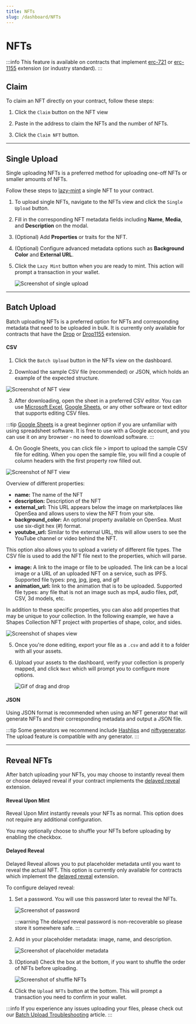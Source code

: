 ```yaml
---
title: NFTs
slug: /dashboard/NFTs
---
```


# NFTs

:::info
This feature is available on contracts that implement [erc-721](/solidity/extensions/erc721) or [erc-1155](/solidity/extensions/erc1155) extension (or industry standard).
:::

## Claim

To claim an NFT directly on your contract, follow these steps:

1. Click the `Claim` button on the NFT view

2. Paste in the address to claim the NFTs and the number of NFTs.

3. Click the `Claim NFT` button.

<hr />

## Single Upload

Single uploading NFTs is a preferred method for uploading one-off NFTs or smaller amounts of NFTs.

Follow these steps to [lazy-mint](/glossary/lazy-mintable) a single NFT to your contract.

1. To upload single NFTs, navigate to the NFTs view and click the `Single Upload` button.

2. Fill in the corresponding NFT metadata fields including **Name**, **Media**, and **Description** on the modal.

3. (Optional) Add **Properties** or traits for the NFT.

4. (Optional) Configure advanced metadata options such as **Background Color** and **External URL**.

5. Click the `Lazy Mint` button when you are ready to mint. This action will prompt a transaction in your wallet.

   ![Screenshot of single upload](./assets/mint-nft.png)

<hr />

## Batch Upload

Batch uploading NFTs is a preferred option for NFTs and corresponding metadata that need to be uploaded in bulk. It is currently only available for contracts that have the [Drop](/solidity/extensions/drop) or [Drop1155](/solidity/extensions/erc1155drop) extension.

#### CSV

1. Click the `Batch Upload` button in the NFTs view on the dashboard.

2. Download the sample CSV file (recommended) or JSON, which holds an example of the expected structure.

![Screenshot of NFT view](./assets/upload-page.png)

3. After downloading, open the sheet in a preferred CSV editor. You can use [Microsoft Excel](https://www.microsoft.com/en-us/microsoft-365/p/excel/), [Google Sheets](https://www.google.com/sheets/about/),
   or any other software or text editor that supports editing CSV files.

:::tip
[Google Sheets](https://www.google.com/sheets/about/) is a great beginner option if you are unfamiliar with using spreadsheet software. It is free to use with a Google account, and you can use it on any browser - no need to download software.
:::

4. On Google Sheets, you can click file > import to upload the sample CSV file for editing. When you open the sample file, you will find a couple of column headers with the first property row filled out.

![Screenshot of NFT view](./assets/sample-csv-1.png)

Overview of different properties:

- **name:** The name of the NFT
- **description:** Description of the NFT
- **external_url:** This URL appears below the image on marketplaces like OpenSea and allows users to view the NFT from your site.
- **background_color:** An optional property available on OpenSea. Must use six-digit hex (#) format.
- **youtube_url:** Similar to the external URL, this will allow users to see the YouTube channel or video behind the NFT.

This option also allows you to upload a variety of different file types. The CSV file is used to add the NFT file next to the properties, which will parse.

- **image:** A link to the image or file to be uploaded. The link can be a local image or a URL of an uploaded NFT on a service, such as IPFS. Supported file types: png, jpg, jpeg, and gif
- **animation_url:** link to the animation that is to be uploaded. Supported file types: any file that is not an image such as mp4, audio files, pdf, CSV, 3d models, etc.

In addition to these specific properties, you can also add properties that may be unique to your collection. In the following example, we have a Shapes Collection NFT project with properties of shape, color, and sides.

![Screenshot of shapes view](./assets/shapes-properties-1.png)

5. Once you're done editing, export your file as a `.csv` and add it to a folder with all your assets.

6. Upload your assets to the dashboard, verify your collection is properly mapped, and click `Next` which will prompt you to configure more options.

   ![Gif of drag and drop](./assets/drag-and-drop-1.gif)

#### JSON

Using JSON format is recommended when using an NFT generator that will generate NFTs and their corresponding metadata and output a JSON file.

:::tip
Some generators we recommend include [Hashlips](https://github.com/HashLips) and [niftygenerator](https://www.niftygenerator.xyz/). The upload feature is compatible with any generator.
:::

<hr />

## Reveal NFTs

After batch uploading your NFTs, you may choose to instantly reveal them or choose delayed reveal if your contract implements the [delayed reveal](/solidity/extensions/delayedreveal) extension.

#### Reveal Upon Mint

Reveal Upon Mint instantly reveals your NFTs as normal. This option does not require any additional configuration.

You may optionally choose to shuffle your NFTs before uploading by enabling the checkbox.

#### Delayed Reveal

Delayed Reveal allows you to put placeholder metadata until you want to reveal the actual NFT. This option is currently only available for contracts which implement the [delayed reveal](/solidity/extensions/delayedreveal) extension.

To configure delayed reveal:

1. Set a password. You will use this password later to reveal the NFTs.

   ![Screenshot of password](./assets/set-password.png)

   :::warning
   The delayed reveal password is non-recoverable so please store it somewhere safe.
   :::

2. Add in your placeholder metadata: image, name, and description.

   ![Screenshot of placeholder metadata](./assets/placeholder-data.png)

3. (Optional) Check the box at the bottom, if you want to shuffle the order of NFTs before uploading.

   ![Screenshot of shuffle NFTs](./assets/shuffle-nfts.png)

4. Click the `Upload NFTs` button at the bottom. This will prompt a transaction you need to confirm in your wallet.

:::info
If you experience any issues uploading your files, please check out our [Batch Upload Troubleshooting](https://support.thirdweb.com/dashboard/n5evQ4EfEjEifczEQaZ1hL/batch-upload-troubleshooting/5WMQFqfaUTU1C8NM8FtJ2X) article.
:::